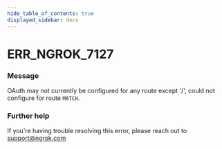 ```yaml
---
hide_table_of_contents: true
displayed_sidebar: docs
---
```



# ERR_NGROK_7127

### Message

OAuth may not currently be configured for any route except '/', could not configure for route `MATCH`.

<ErrorDetails error="err_ngrok_7127" />

### Further help

If you're having trouble resolving this error, please reach out to [support@ngrok.com](mailto:support@ngrok.com?subject=Help%20with%20ERR_NGROK_7127)
